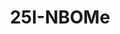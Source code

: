 ---
title: 25I-NBOMe
aka:
  - 2C-I-NBOMe
  - NBOMe-2C-I
duration_chart_title: Oral Duration of 25I-NBOMe
duration_chart:
  total: 6–10 h
  onset: 1h
  coming_up: 75m
  plateau: 3h
  coming_down: 150m
positive_effects: euphoria, empathy, stimulation
neutral_effects: visuals
negative_effects: nausea, muscle tension, confusion, anxiety, lethal at high doses
dosage_table:
  title: Oral Dosage of 25I-NBOMe
  threshold: 50 µg
  light: 200–500 µg
  common: 500–700 µg
  strong: 700–1000 µg
  heavy: 1000+ µg
--- 